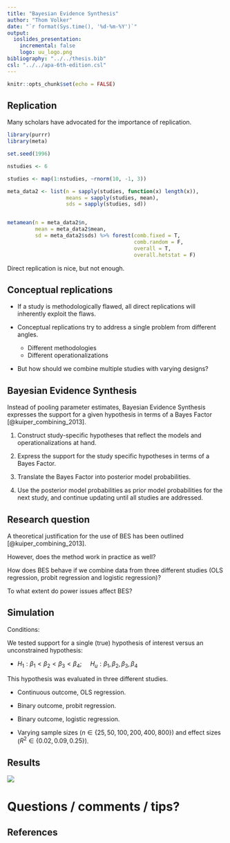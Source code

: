 ```yaml
---
title: "Bayesian Evidence Synthesis"
author: "Thom Volker"
date: "`r format(Sys.time(), '%d-%m-%Y')`"
output: 
  ioslides_presentation:
    incremental: false
    logo: uu_logo.png
bibliography: "../../thesis.bib"
csl: "../../apa-6th-edition.csl"
---
```


```r
knitr::opts_chunk$set(echo = FALSE)
```


## Replication {.build}

Many scholars have advocated for the importance of replication.

<div class="centered">

```r
library(purrr)
library(meta)

set.seed(1996)

nstudies <- 6

studies <- map(1:nstudies, ~rnorm(10, -1, 3))

meta_data2 <- list(n = sapply(studies, function(x) length(x)),
                   means = sapply(studies, mean),
                   sds = sapply(studies, sd))


metamean(n = meta_data2$n,
         mean = meta_data2$mean,
         sd = meta_data2$sds) %>% forest(comb.fixed = T,
                                         comb.random = F,
                                         overall = T,
                                         overall.hetstat = F)

```

</div>

Direct replication is nice, but not enough.

## Conceptual replications

- If a study is methodologically flawed, all direct replications will inherently exploit the flaws.

- Conceptual replications try to address a single problem from different angles. <!-- And thus inherently use different methodologies --> 
  * Different methodologies
  * Different operationalizations

- But how should we combine multiple studies with varying designs?

## Bayesian Evidence Synthesis

<!-- Meta analysis and sequantial updating are not applicable, so we need something else, which is available in the form of Bayesian Evidence Synthesis -->

Instead of pooling parameter estimates, Bayesian Evidence Synthesis expresses the support for a given hypothesis in terms of a Bayes Factor [@kuiper_combining_2013].

1. Construct study-specific hypotheses that reflect the models and operationalizations at hand.

2. Express the support for the study specific hypotheses in terms of a Bayes Factor. 

3. Translate the Bayes Factor into posterior model probabilities.

4. Use the posterior model probabilities as prior model probabilities for the next study, and continue updating until all studies are addressed.

## Research question

A theoretical justification for the use of BES has been outlined [@kuiper_combining_2013].

However, does the method work in practice as well?

How does BES behave if we combine data from three different studies (OLS regression, probit regression and logistic regression)?

To what extent do power issues affect BES?

## Simulation

Conditions:

We tested support for a single (true) hypothesis of interest versus an unconstrained hypothesis:

- $H_1: \beta_1 < \beta_2 < \beta_3 < \beta_4; ~~~~~ H_u: \beta_1, \beta_2, \beta_3, \beta_4$

This hypothesis was evaluated in three different studies.

- Continuous outcome, OLS regression.
- Binary outcome, probit regression. 
- Binary outcome, logistic regression.

- Varying sample sizes ($n \in \{25, 50, 100, 200, 400, 800\}$) and effect sizes ($R^2 \in \{0.02, 0.09, 0.25\}$).

## Results

![](/Users/thomvolker/Documents/MSBBSS/research_report_volker/research_report_volker_files/figure-latex/fig1-1.png)


# Questions / comments / tips?

## References
